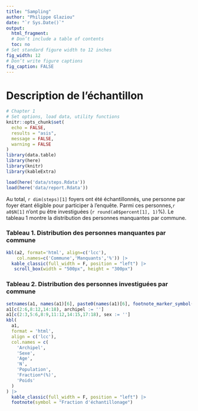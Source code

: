 ```yaml
--- 
title: "Sampling" 
author: "Philippe Glaziou" 
date: "`r Sys.Date()`" 
output:  
  html_fragment: 
  # Don’t include a table of contents 
  toc: no 
# Set standard figure width to 12 inches 
fig_width: 12 
# Don’t write figure captions 
fig_caption: FALSE 
--- 
```


# Description de l'échantillon
  
```r
# Chapter 1
# Set options, load data, utility functions 
knitr::opts_chunk$set(
  echo = FALSE,
  results = "asis",
  message = FALSE,
  warning = FALSE
)
library(data.table)
library(here)
library(knitr)
library(kableExtra)

load(here('data/steps.Rdata'))
load(here('data/report.Rdata'))

``` 

Au total, `r dim(steps)[1]` foyers ont été échantillonnés, une personne par foyer étant éligible pour participer à l'enquête. Parmi ces personnes,`r a0$N[1]` n'ont pu être investiguées (`r round(a0$percent[1], 1)`%). Le tableau 1 montre la distribution des personnes manquantes par commune.


### Tableau 1. Distribution des personnes manquantes par commune

```r
kbl(a2, format='html', align=c('lcc'), 
    col.names=c('Commune','Manquants','%')) |> 
  kable_classic(full_width = F, position = "left") |>
   scroll_box(width = "500px", height = "300px")

```


### Tableau 2. Distribution des personnes investiguées par commune

```r
setnames(a1, names(a1)[6], paste0(names(a1)[6], footnote_marker_symbol(1)))
a1[c(2:6,8:12,14:18), archipel := '']
a1[c(2:3,5:6,8:9,11:12,14:15,17:18), sex := '']
kbl(
  a1,
  format = 'html',
  align = c('lcc'),
  col.names = c(
    'Archipel',
    'Sexe',
    'Age',
    'N',
    'Population',
    'Fraction*(%)',
    'Poids'
  )
) |>  
  kable_classic(full_width = F, position = "left") |>
  footnote(symbol = "Fraction d'échantillonage") 

```





